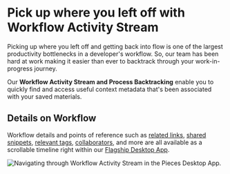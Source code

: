 # Pick up where you left off with Workflow Activity Stream
Picking up where you left off and getting back into flow is one of the largest productivity bottlenecks in a developer's workflow. So, our team has been hard at work making it easier than ever to backtrack through your work-in-progress journey.

Our **Workflow Activity Stream and Process Backtracking** enable you to quickly find and access useful context metadata that's been associated with your saved materials.

## Details on Workflow
Workflow details and points of reference such as <a href="{{ links.internal.context_awareness_engine.related_links_resources }}">related links</a>, <a href="{{ links.internal.personalized_link_sharing.single_click_link_sharing }}">shared snippets</a>, <a href="{{ links.internal.context_awareness_engine.ai_generated_labels }}">relevant tags</a>, <a href="{{ links.internal.context_awareness_engine.related_people }}">collaborators</a>, and more are all available as a scrollable timeline right within our <a href="{{ links.website.pfd_desktop_install }}">Flagship Desktop App</a>.

![Navigating through Workflow Activity Stream in the Pieces Desktop App.](https://storage.googleapis.com/pieces_static_resources/pfd_wiki/WORKFLOW_ACTIVITY.gif)
